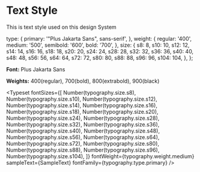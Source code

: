 
<Meta title="Introduction/Text Style" />

# Text Style

This is text style used on this design System

  type: {
    primary: '"Plus Jakarta Sans", sans-serif',
  },
  weight: {
    regular: '400',
    medium: '500',
    semibold: '600',
    bold: '700',
  },
  size: {
    s8: 8,
    s10: 10,
    s12: 12,
    s14: 14,
    s16: 16,
    s18: 18,
    s20: 20,
    s24: 24,
    s28: 28,
    s32: 32,
    s36: 36,
    s40: 40,
    s48: 48,
    s56: 56,
    s64: 64,
    s72: 72,
    s80: 80,
    s88: 88,
    s96: 96,
    s104: 104,
  },
};


**Font:** Plus Jakarta Sans

**Weights:** 400(regular), 700(bold), 800(extrabold), 900(black)

<Typeset
  fontSizes={[
    Number(typography.size.s8),
    Number(typography.size.s10),
    Number(typography.size.s12),
    Number(typography.size.s14),
    Number(typography.size.s16),
    Number(typography.size.s18),
    Number(typography.size.s20),
    Number(typography.size.s24),
    Number(typography.size.s28),
    Number(typography.size.s32),
    Number(typography.size.s36),
    Number(typography.size.s40),
    Number(typography.size.s48),
    Number(typography.size.s56),
    Number(typography.size.s64),
    Number(typography.size.s72),
    Number(typography.size.s80),
    Number(typography.size.s88),
    Number(typography.size.s96),
    Number(typography.size.s104),
  ]}
  fontWeight={typography.weight.medium}
  sampleText={SampleText}
  fontFamily={typography.type.primary}
/>

<style>
  {`
		@import url('https://fonts.googleapis.com/css2?family=Plus+Jakarta+Sans:ital,wght@0,200;0,300;0,400;0,500;0,600;0,700;0,800;1,200;1,300;1,400;1,500;1,600;1,700;1,800&display=swap');

		*{
			box-sizing: border-box;
			font-family: 'Plus Jakarta Sans', sans-serif !important;
		}
	`}
</style>
